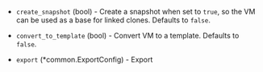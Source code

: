 <!-- Code generated from the comments of the Config struct in builder/vsphere/clone/config.go; DO NOT EDIT MANUALLY -->

-   `create_snapshot` (bool) - Create a snapshot when set to `true`, so the VM can be used as a base
    for linked clones. Defaults to `false`.
    
-   `convert_to_template` (bool) - Convert VM to a template. Defaults to `false`.
    
-   `export` (\*common.ExportConfig) - Export
